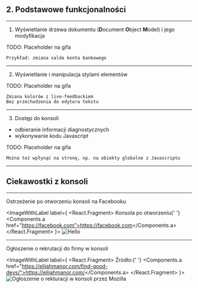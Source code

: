 


## 2. Podstawowe funkcjonalności

---

1. Wyświetlanie drzewa dokumentu (**D**ocument **O**bject **M**odel) i jego modyfikacja

TODO: Placeholder na gifa

```notes
Przykład: zmiana salda konta bankowego
```

---

2. Wyświetlanie i manipulacja stylami elementów

TODO: Placeholder na gifa

```notes
Zmiana kolorów z live-feedbackiem
Bez przechodzenia do edytora tekstu
```

---

3. Dostęp do konsoli

* odbieranie informacji diagnostycznych
* wykonywanie kodu Javascript

TODO: Placeholder na gifa

```notes
Można też wpłynąć na stronę, np. na obiekty globalne z Javascriptu
```

---

## Ciekawostki z konsoli

---

Ostrzeżenie po otworzeniu konsoli na Facebooku

<ImageWithLabel label={
  <React.Fragment>
    Konsola po otworzeniu{' '}
    <Components.a href="https://facebook.com">https://facebook.com</Components.a>
  </React.Fragment>
}>
  <img src="https://i.gyazo.com/0fc181638fa4e430a2b0a59b0e953795.png" alt="Hello" />
</ImageWithLabel>

---

Ogłoszenie o rekrutacji do firmy w konsoli

<ImageWithLabel label={
  <React.Fragment>
    Źródło:{' '}
    <Components.a href="https://elijahmanor.com/find-good-devs/">https://elijahmanor.com/</Components.a>
  </React.Fragment>
}>
  <img
    src="https://elijahmanor.com/assets/images/2014/Aug/Screen_Shot_2014_08_14_at_12_52_54_PM-1.png"
    alt="Ogłoszenie o rekturacji w konsoli przez Mozilla" />
</ImageWithLabel>



